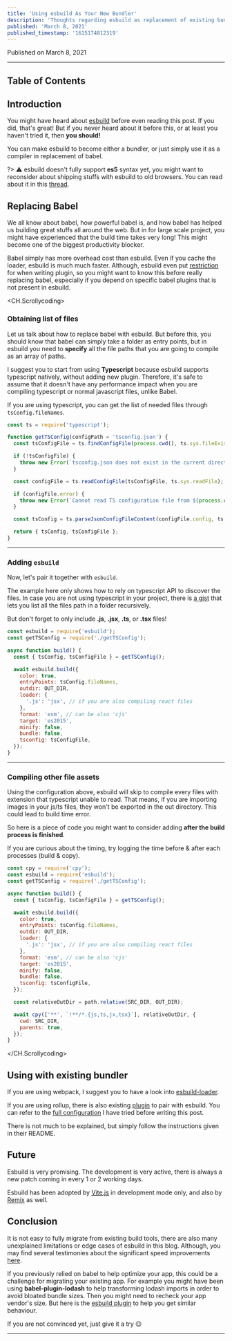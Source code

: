 ```yaml
---
title: 'Using esbuild As Your New Bundler'
description: 'Thoughts regarding esbuild as replacement of existing bundlers & babel for developing packages.'
published: 'March 8, 2021'
published_timestamp: '1615174812319'
---
```


Published on March 8, 2021

---

## Table of Contents

## Introduction

You might have heard about [esbuild](https://esbuild.github.io/) before even reading this post. If you did, that's great! But if you never heard about it before this, or at least you haven't tried it, then **you should!**

You can make esbuild to become either a bundler, or just simply use it as a compiler in replacement of babel.

?> ⚠️
esbuild doesn't fully support **es5** syntax yet, you might want to reconsider about shipping stuffs with esbuild to old browsers. You can read about it in this [thread](https://github.com/evanw/esbuild/issues/297).

## Replacing Babel

We all know about babel, how powerful babel is, and how babel has helped us building great stuffs all around the web. But in for large scale project, you might have experienced that the build time takes very long! This might become one of the biggest productivity blocker.

Babel simply has more overhead cost than esbuild. Even if you cache the loader, esbuild is much much faster. Although, esbuild even put [restriction](https://esbuild.github.io/plugins/#plugin-api-limitations) for when writing plugin, so you might want to know this before really replacing babel, especially if you depend on specific babel plugins that is not present in esbuild.

<CH.Scrollycoding>

### Obtaining list of files

Let us talk about how to replace babel with esbuild. But before this, you should know that babel can simply take a folder as entry points, but in esbuild you need to **specify** all the file paths that you are going to compile as an array of paths.

I suggest you to start from using **Typescript** because esbuild supports typescript natively, without adding new plugin. Therefore, it's safe to assume that it doesn't have any performance impact when you are compiling typescript or normal javascript files, unlike Babel.

If you are using typescript, you can get the list of needed files through `tsConfig.fileNames`.

```js getTSConfig.js
const ts = require('typescript');

function getTSConfig(configPath = 'tsconfig.json') {
  const tsConfigFile = ts.findConfigFile(process.cwd(), ts.sys.fileExists, configPath);

  if (!tsConfigFile) {
    throw new Error(`tsconfig.json does not exist in the current directory: ${process.cwd()}`);
  }

  const configFile = ts.readConfigFile(tsConfigFile, ts.sys.readFile);

  if (configFile.error) {
    throw new Error(`Cannot read TS configuration file from ${process.cwd()}: ${configFile.error}`);
  }

  const tsConfig = ts.parseJsonConfigFileContent(configFile.config, ts.sys, process.cwd());

  return { tsConfig, tsConfigFile };
}
```

---

### Adding `esbuild`

Now, let's pair it together with `esbuild`.

The example here only shows how to rely on typescript API to discover the files. In case you are not using typescript in your project, there is [a gist](https://gist.github.com/lovasoa/8691344#gistcomment-2927279) that lets you list all the files path in a folder recursively. 

But don't forget to only include **.js**, **.jsx**, **.ts**, or **.tsx** files!

```js build.js focus=1,7:19
const esbuild = require('esbuild');
const getTSConfig = require('./getTSConfig');

async function build() {
  const { tsConfig, tsConfigFile } = getTSConfig();

  await esbuild.build({
    color: true,
    entryPoints: tsConfig.fileNames,
    outdir: OUT_DIR,
    loader: {
      '.js': 'jsx', // if you are also compiling react files
    },
    format: 'esm', // can be also 'cjs'
    target: 'es2015',
    minify: false,
    bundle: false,
    tsconfig: tsConfigFile,
  });
}
```

---

### Compiling other file assets

Using the configuration above, esbuild will skip to compile every files with extension that typescript unable to read. That means, if you are importing images in your js/ts files, they won't be exported in the out directory. This could lead to build time error.

So here is a piece of code you might want to consider adding **after the build process is finished**.

If you are curious about the timing, try logging the time before & after each processes (build & copy).

```js build.js focus=1,22:27
const cpy = require('cpy');
const esbuild = require('esbuild');
const getTSConfig = require('./getTSConfig');

async function build() {
  const { tsConfig, tsConfigFile } = getTSConfig();

  await esbuild.build({
    color: true,
    entryPoints: tsConfig.fileNames,
    outdir: OUT_DIR,
    loader: {
      '.js': 'jsx', // if you are also compiling react files
    },
    format: 'esm', // can be also 'cjs'
    target: 'es2015',
    minify: false,
    bundle: false,
    tsconfig: tsConfigFile,
  });

  const relativeOutDir = path.relative(SRC_DIR, OUT_DIR);

  await cpy(['**', `!**/*.{js,ts,jx,tsx}`], relativeOutDir, {
    cwd: SRC_DIR,
    parents: true,
  });
}
```

</CH.Scrollycoding>

## Using with existing bundler

If you are using webpack, I suggest you to have a look into [esbuild-loader](https://github.com/privatenumber/esbuild-loader).

If you are using rollup, there is also existing [plugin](https://github.com/egoist/rollup-plugin-esbuild) to pair with esbuild. You can refer to the [full configuration](https://github.com/josteph/elastic-node-example/blob/main/rollup.config.js) I have tried before writing this post.

There is not much to be explained, but simply follow the instructions given in their README.

## Future

Esbuild is very promising. The development is very active, there is always a new patch coming in every 1 or 2 working days.

Esbuild has been adopted by [Vite.js](https://vitejs.dev/) in development mode only, and also by [Remix](https://twitter.com/ryanflorence/status/1379498663446077440?s=20) as well.

## Conclusion

It is not easy to fully migrate from existing build tools, there are also many unexplained limitations or edge cases of esbuild in this blog. Although, you may find several testimonies about the significant speed improvements [here](https://github.com/privatenumber/esbuild-loader/issues/13).

If you previously relied on babel to help optimize your app, this could be a challenge for migrating your existing app. For example you might have been using **babel-plugin-lodash** to help transforming lodash imports in order to avoid bloated bundle sizes. Then you might need to recheck your app vendor's size. But here is the [esbuild plugin](https://github.com/josteph/esbuild-plugin-lodash) to help you get similar behaviour.

If you are not convinced yet, just give it a try 😉

---
